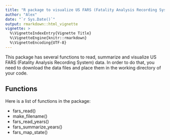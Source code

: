 ```yaml
---
title: "R package to visualize US FARS (Fatality Analysis Recording System) data"
author: "Alex"
date: "`r Sys.Date()`"
output: rmarkdown::html_vignette
vignette: >
  %\VignetteIndexEntry{Vignette Title}
  %\VignetteEngine{knitr::rmarkdown}
  %\VignetteEncoding{UTF-8}
---
```


This package has several functions to read, summarize and visualize US FARS (Fatality Analysis Recording System) data. In order to do that, you need to download the data files and place them in the working directory of your code. 

## Functions

Here is a list of functions in the package:

- fars_read()
- make_filename()
- fars_read_years()
- fars_summarize_years()
- fars_map_state()

